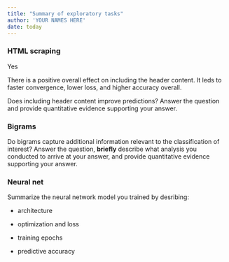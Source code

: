 ```yaml
---
title: "Summary of exploratory tasks"
author: 'YOUR NAMES HERE'
date: today
---
```


### HTML scraping

Yes

There is a positive overall effect on including the header content. It leds to faster convergence, lower loss, and higher accuracy overall.

Does including header content improve predictions? Answer the question and provide quantitative evidence supporting your answer.

### Bigrams

Do bigrams capture additional information relevant to the classification of interest? Answer the question, **briefly** describe what analysis you conducted to arrive at your answer, and provide quantitative evidence supporting your answer.

### Neural net

Summarize the neural network model you trained by desribing:

-   architecture

-   optimization and loss

-   training epochs

-   predictive accuracy
